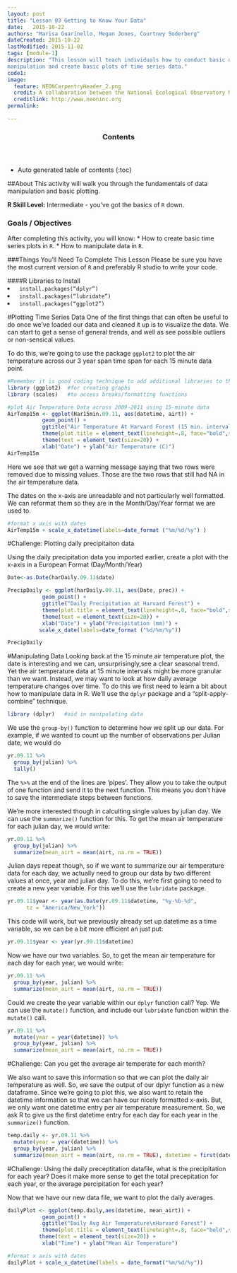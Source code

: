 ```yaml
---
layout: post
title: "Lesson 03 Getting to Know Your Data"
date:   2015-10-22
authors: "Marisa Guarinello, Megan Jones, Courtney Soderberg"
dateCreated: 2015-10-22
lastModified: 2015-11-02
tags: [module-1]
description: "This lesson will teach individuals how to conduct basic data 
manipulation and create basic plots of time series data."
code1:
image:
  feature: NEONCarpentryHeader_2.png
  credit: A collaboration between the National Ecological Observatory Network (NEON) and Data Carpentry
  creditlink: http://www.neoninc.org
permalink: 

---
```


<section id="table-of-contents" class="toc">
  <header>
    <h3>Contents</h3>
  </header>
<div id="drawer" markdown="1">
*  Auto generated table of contents
{:toc}
</div>
</section><!-- /#table-of-contents -->


##About
This activity will walk you through the fundamentals of data manipulation and 
basic plotting.

**R Skill Level:** Intermediate - you've got the basics of `R` down.

### Goals / Objectives
After completing this activity, you will know:
* How to create basic time series plots in `R`.
* How to manipulate data in `R`.


###Things You'll Need To Complete This Lesson
Please be sure you have the most current version of `R` and preferably
R studio to write your code.

####R Libraries to Install
<li><code> install.packages("dplyr")</code></li>
<li><code> install.packages("lubridate")</code></li>
<li><code> install.packages("ggplot2")</code></li>

#Plotting Time Series Data
One of the first things that can often be useful to do once we've loaded our 
data and cleaned it up is to visualize the data. We can start to get a sense of 
general trends, and well as see possible outliers or non-sensical values. 

To do this, we're going to use the package `ggplot2` to plot the air temperature across our
3 year span time span for each 15 minute data point.

```r
#Remember it is good coding technique to add additional libraries to the top of your script (we started this section in Lesson 02)
library (ggplot2)  #for creating graphs
library (scales)   #to access breaks/formatting functions

#plot Air Temperature Data across 2009-2011 using 15-minute data
AirTemp15m <- ggplot(Har15min.09.11, aes(datetime, airt)) +
           geom_point() +
           ggtitle("Air Temperature At Harvard Forest (15 min. interval)") +
           theme(plot.title = element_text(lineheight=.8, face="bold",size = 20)) +
           theme(text = element_text(size=20)) +
           xlab("Date") + ylab("Air Temperature (C)")
AirTemp15m
```
Here we see that we get a warning message saying that two rows were removed due to missing values.  Those are the two rows that still had NA in the air temperature data.  

The dates on the x-axis are unreadable and not particularly well formatted. We can reformat them 
so they are in the Month/Day/Year format we are used to.
```r
#format x axis with dates
AirTemp15m + scale_x_datetime(labels=date_format ("%m/%d/%y") )
```

#Challenge: Plotting daily precipitaiton data

Using the daily precipitation data you imported earlier, create a plot with the
x-axis in a European Format (Day/Month/Year)
``` r
Date<-as.Date(harDaily.09.11$date)

PrecipDaily <- ggplot(harDaily.09.11, aes(Date, prec)) +
           geom_point() +
           ggtitle("Daily Precipitation at Harvard Forest") +
           theme(plot.title = element_text(lineheight=.8, face="bold",size = 20)) +
           theme(text = element_text(size=20)) +
           xlab("Date") + ylab("Precipitation (mm)") +
          scale_x_date(labels=date_format ("%d/%m/%y"))

PrecipDaily
```


#Manipulating Data
Looking back at the 15 minute air temperature plot, the date is interesting and
we can, unsurprisingly,see a clear seasonal trend. Yet the air temperature data
at 15 minute intervals might be more granular than we want. Instead, we may want
to look at how daily average temperature changes over time. To do this we first 
need to learn a bit about how to manipulate data in R. We'll use the `dplyr` 
package and a "split-apply-combine" technique.

``` r
library (dplyr)   #aid in manipulating data
```

We use the `group-by()` function to determine how we split up our data. For 
example, if we wanted to count up the number of observations per Julian date, 
we would do

```r
yr.09.11 %>%
  group_by(julian) %>%
  tally()
```
The `%>%` at the end of the lines are 'pipes'. They allow you to take the output
of one function and send it to the next function. This means you don't have to 
save the intermediate steps between functions.

We're more interested though in calculting single values by julian day. We can 
use the `summarize()` function for this. To get the mean air temperature for 
each julian day, we would write:
```r
yr.09.11 %>%
  group_by(julian) %>%
  summarize(mean_airt = mean(airt, na.rm = TRUE))
```

Julian days repeat though, so if we want to summarize our air temperature data 
for each day, we actually need to group our data by two different values at once,
year and julian day. To do this, we're first going to need to create a new year
variable. For this we'll use the `lubridate` package.

```r
yr.09.11$year <- year(as.Date(yr.09.11$datetime, "%y-%b-%d",
      tz = "America/New_York"))
```

This code will work, but we previously already set up datetime as a time variable,
so we can be a bit more efficient an just put:

```r
yr.09.11$year <- year(yr.09.11$datetime)
```

Now we have our two variables. So, to get the mean air temperature for each day
for each year, we would write:

```r
yr.09.11 %>%
  group_by(year, julian) %>%
  summarize(mean_airt = mean(airt, na.rm = TRUE))
```


Could we create the year variable within our `dplyr` function call? Yep. We can
use the `mutate()` function, and include our `lubridate` function within the
`mutate()` call.

```r
yr.09.11 %>%
  mutate(year = year(datetime)) %>%
  group_by(year, julian) %>%
  summarize(mean_airt = mean(airt, na.rm = TRUE))
```

#Challenge: Can you get the average air temperate for each month?

We also want to save this information so that we can plot the daily air
temperature as well. So, we save the output of our dplyr function as a new
dataframe. Since we're going to plot this, we also want to retain the datetime
information so that we can have our nicely formatted x-axis. But, we only want
one datetime entry per air temperature measurement. So, we ask R to give us the
first datetime entry for each day for each year in the `summarize()` function.

```r
temp.daily <- yr.09.11 %>%
  mutate(year = year(datetime)) %>%
  group_by(year, julian) %>%
  summarize(mean_airt = mean(airt, na.rm = TRUE), datetime = first(datetime))
```

#Challenge: Using the daily preceptitation datafile, what is the precipitation
for each year? Does it make more sense to get the total precepitation for each
year, or the average percipitation for each year?

Now that we have our new data file, we want to plot the daily averages.

```r
dailyPlot <- ggplot(temp.daily,aes(datetime, mean_airt)) +
           geom_point() +
           ggtitle("Daily Avg Air Temperature\nHarvard Forest") +
           theme(plot.title = element_text(lineheight=.8, face="bold",size = 20)) +
          theme(text = element_text(size=20)) +
           xlab("Time") + ylab("Mean Air Temperature")

#format x axis with dates
dailyPlot + scale_x_datetime(labels = date_format("%m/%d/%y"))
```
